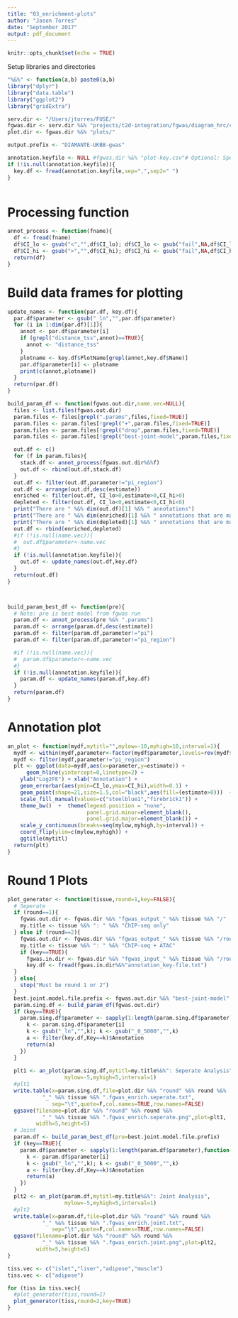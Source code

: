 ```yaml
---
title: "03_enrichment-plots"
author: "Jason Torres"
date: "September 2017"
output: pdf_document
---
```


```r
knitr::opts_chunk$set(echo = TRUE)
```

Setup libraries and directories

```r
"%&%" <- function(a,b) paste0(a,b)
library("dplyr")
library("data.table")
library("ggplot2")
library("gridExtra")

serv.dir <- "/Users/jtorres/FUSE/"
fgwas.dir <- serv.dir %&% "projects/t2d-integration/fgwas/diagram_hrc/cross_tissue/"
plot.dir <- fgwas.dir %&% "plots/"

output.prefix <- "DIAMANTE-UKBB-gwas"

annotation.keyfile <- NULL #fgwas.dir %&% "plot-key.csv"# Optional: Specifiy if you have a csv-delimited txt file with annotation names (as they appear in the fgwas input file) on the left column and plotting names on the right column, column names should be Name and PlotName, otherwise set to NULL
if (!is.null(annotation.keyfile)){
  key.df <- fread(annotation.keyfile,sep=",",sep2=" ")
}



```

# Processing function

```r

annot_process <- function(fname){
  df <- fread(fname)
  df$CI_lo <- gsub("<","",df$CI_lo); df$CI_lo <- gsub("fail",NA,df$CI_lo); df$CI_lo <- as.numeric(df$CI_lo)
  df$CI_hi <- gsub(">","",df$CI_hi); df$CI_hi <- gsub("fail",NA,df$CI_hi); df$CI_hi <- as.numeric(df$CI_hi)
  return(df)
}

```

# Build data frames for plotting  

```r


update_names <- function(par.df, key.df){
  par.df$parameter <- gsub("_ln","",par.df$parameter)
  for (i in 1:dim(par.df)[1]){
    annot <- par.df$parameter[i]
    if (grepl("distance_tss",annot)==TRUE){
      annot <- "distance_tss"
    }
    plotname <- key.df$PlotName[grepl(annot,key.df$Name)]
    par.df$parameter[i] <- plotname
    print(c(annot,plotname))
  }
  return(par.df)
}

build_param_df <- function(fgwas.out.dir,name.vec=NULL){
  files <- list.files(fgwas.out.dir)
  param.files <- files[grepl(".params",files,fixed=TRUE)]
  param.files <- param.files[!grepl("+",param.files,fixed=TRUE)]
  param.files <- param.files[!grepl("drop",param.files,fixed=TRUE)]  
  param.files <- param.files[!grepl("best-joint-model",param.files,fixed=TRUE)]  

  out.df <- c()
  for (f in param.files){
    stack.df <- annot_process(fgwas.out.dir%&%f)
    out.df <- rbind(out.df,stack.df)
  }
  out.df <- filter(out.df,parameter!="pi_region")
  out.df <- arrange(out.df,desc(estimate))
  enriched <- filter(out.df, CI_lo>0,estimate>0,CI_hi>0)
  depleted <- filter(out.df, CI_lo<0,estimate<0,CI_hi<0)
  print("There are " %&% dim(out.df)[1] %&% " annotations")
  print("There are " %&% dim(enriched)[1] %&% " annotations that are marginally ENRICHED")
  print("There are " %&% dim(depleted)[1] %&% " annotations that are marginally DEPLETED")
  out.df <- rbind(enriched,depleted)
  #if (!is.null(name.vec)){
  #  out.df$parameter<-name.vec
  #}
  if (!is.null(annotation.keyfile)){
    out.df <- update_names(out.df,key.df)
  }
  return(out.df)
}



build_param_best_df <- function(pre){
  # Note: pre is best model from fgwas run 
  param.df <- annot_process(pre %&% ".params")
  param.df <- arrange(param.df,desc(estimate))
  param.df <- filter(param.df,parameter!="pi")
  param.df <- filter(param.df,parameter!="pi_region")

  #if (!is.null(name.vec)){
  #  param.df$parameter<-name.vec
  #}
  if (!is.null(annotation.keyfile)){
    param.df <- update_names(param.df,key.df)
  }
  return(param.df)
}


```


# Annotation plot

```r


an_plot <- function(mydf,mytitl="",mylow=-10,myhigh=10,interval=1){
  mydf <- within(mydf,parameter<-factor(mydf$parameter,levels=rev(mydf$parameter)))
  mydf <- filter(mydf,parameter!="pi_region")
  plt <- ggplot(data=mydf,aes(x=parameter,y=estimate)) +
      geom_hline(yintercept=0,linetype=2) +
    ylab("Log2FE") + xlab("Annotation") +
    geom_errorbar(aes(ymin=CI_lo,ymax=CI_hi),width=0.1) +
    geom_point(shape=21,size=1.5,col="black",aes(fill=(estimate>0)))  +
    scale_fill_manual(values=c("steelblue1","firebrick1")) +
    theme_bw()  +  theme(legend.position = "none",
                         panel.grid.minor=element_blank(),
                         panel.grid.major=element_blank()) +
    scale_y_continuous(breaks=seq(mylow,myhigh,by=interval)) +
    coord_flip(ylim=c(mylow,myhigh)) +
    ggtitle(mytitl)
  return(plt)
}


```


# Round 1 Plots 

```r

plot_generator <- function(tissue,round=1,key=FALSE){
  # Seperate  
  if (round==1){
    fgwas.out.dir <- fgwas.dir %&% "fgwas_output_" %&% tissue %&% "/"
    my.title <- tissue %&% ": " %&% "ChIP-seq only"
  } else if (round==2){
    fgwas.out.dir <- fgwas.dir %&% "fgwas_output_" %&% tissue %&% "/round2/"
    my.title <- tissue %&% ": " %&% "ChIP-seq + ATAC"
    if (key==TRUE){
      fgwas.in.dir <- fgwas.dir %&% "fgwas_input_" %&% tissue %&% "/round2/"
      key.df <- fread(fgwas.in.dir%&%"annotation_key-file.txt")
  }
  } else{
    stop("Must be round 1 or 2")
  }
  best.joint.model.file.prefix <- fgwas.out.dir %&% "best-joint-model"
  param.sing.df <- build_param_df(fgwas.out.dir)
  if (key==TRUE){
    param.sing.df$parameter <- sapply(1:length(param.sing.df$parameter),function(i){
      k <- param.sing.df$parameter[i]
      k <- gsub("_ln","",k); k <- gsub("_0_5000","",k)
      a <- filter(key.df,Key==k)$Annotation
      return(a)
    })
  }
  
  plt1 <- an_plot(param.sing.df,mytitl=my.title%&%": Seperate Analysis",
                  mylow=-5,myhigh=5,interval=1)
  #plt1
  write.table(x=param.sing.df,file=plot.dir %&% "round" %&% round %&% 
           "_" %&% tissue %&% ".fgwas_enrich.seperate.txt",
              sep="\t",quote=F,col.names=TRUE,row.names=FALSE)
  ggsave(filename=plot.dir %&% "round" %&% round %&% 
           "_" %&% tissue %&% ".fgwas_enrich.seperate.png",plot=plt1,
         width=5,height=5)  
  # Joint 
  param.df <- build_param_best_df(pre=best.joint.model.file.prefix)
  if (key==TRUE){
    param.df$parameter <- sapply(1:length(param.df$parameter),function(i){
      k <- param.df$parameter[i]
      k <- gsub("_ln","",k); k <- gsub("_0_5000","",k)
      a <- filter(key.df,Key==k)$Annotation
      return(a)
    })
  }
  plt2 <- an_plot(param.df,mytitl=my.title%&%": Joint Analysis",
                  mylow=-5,myhigh=5,interval=1)
  #plt2
  write.table(x=param.df,file=plot.dir %&% "round" %&% round %&% 
           "_" %&% tissue %&% ".fgwas_enrich.joint.txt",
              sep="\t",quote=F,col.names=TRUE,row.names=FALSE)
  ggsave(filename=plot.dir %&% "round" %&% round %&% 
           "_" %&% tissue %&% ".fgwas_enrich.joint.png",plot=plt2,
         width=5,height=5)  
}


```




```r

tiss.vec <- c("islet","liver","adipose","muscle")
tiss.vec <- c("adipose")

for (tiss in tiss.vec){
  #plot_generator(tiss,round=1)
  plot_generator(tiss,round=2,key=TRUE)
}


```
